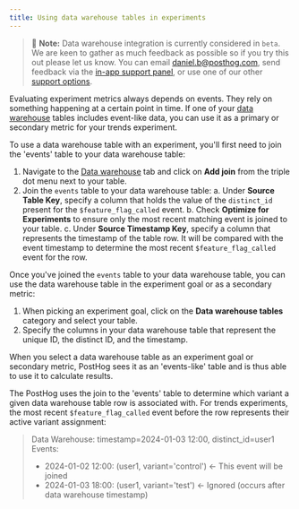 ```yaml
---
title: Using data warehouse tables in experiments
---
```


> 🚧 **Note:** Data warehouse integration is currently considered in `beta`. We are keen to gather as much feedback as possible so if you try this out please let us know. You can email [daniel.b@posthog.com](mailto:daniel.@posthog.com), send feedback via the [in-app support panel](https://us.posthog.com#panel=support%3Afeedback%3Aexperiments%3Alow), or use one of our other [support options](/docs/support-options).

Evaluating experiment metrics always depends on events. They rely on something happening at a certain point in time. If one of your [data warehouse](/docs/data-warehouse) tables includes event-like data, you can use it as a primary or secondary metric for your trends experiment.

To use a data warehouse table with an experiment, you'll first need to join the 'events' table to your data warehouse table:

1. Navigate to the [Data warehouse](https://us.posthog.com/data-warehouse) tab and click on **Add join** from the triple dot menu next to your table.
2. Join the `events` table to your data warehouse table:
    a. Under **Source Table Key**, specify a column that holds the value of the `distinct_id` present for the `$feature_flag_called` event.
    b. Check **Optimize for Experiments** to ensure only the most recent matching event is joined to your table.
    c. Under **Source Timestamp Key**, specify a column that represents the timestamp of the table row. It will be compared with the event timestamp to determine the most recent `$feature_flag_called` event for the row.

<ProductScreenshot
  imageLight = "https://res.cloudinary.com/dmukukwp6/image/upload/add_join_light_fc0e4cab91.png"
  imageDark = "https://res.cloudinary.com/dmukukwp6/image/upload/add_join_dark_cb350f80ef.png"
  classes="rounded"
  alt="Screenshot of the triple dot menu to add a join"
/>

<ProductScreenshot
  imageLight = "https://res.cloudinary.com/dmukukwp6/image/upload/join_events_light_d3feed92bd.png"
  imageDark = "https://res.cloudinary.com/dmukukwp6/image/upload/join_events_dark_19308b52e9.png"
  classes="rounded"
  alt="Screenshot of the form to join the events table"
/>

Once you've joined the `events` table to your data warehouse table, you can use the data warehouse table in the experiment goal or as a secondary metric:

1. When picking an experiment goal, click on the **Data warehouse tables** category and select your table.
2. Specify the columns in your data warehouse table that represent the unique ID, the distinct ID, and the timestamp.

<ProductScreenshot
  imageLight = "https://res.cloudinary.com/dmukukwp6/image/upload/experiment_goal_light_c767c4f794.png"
  imageDark = "https://res.cloudinary.com/dmukukwp6/image/upload/experiment_goal_dark_7eedc50ffe.png"
  classes="rounded"
  alt="Screenshot of the form to assign a data warehouse table to an experiment goal"
/>

When you select a data warehouse table as an experiment goal or secondary metric, PostHog sees it as an 'events-like' table and is thus able to use it to calculate results.

<ProductScreenshot
  imageLight = "https://res.cloudinary.com/dmukukwp6/image/upload/experiment_results_light_ccc5eb3f68.png"
  imageDark = "https://res.cloudinary.com/dmukukwp6/image/upload/experiment_results_dark_38717c2c51.png"
  classes="rounded"
  alt="Screenshot of the experiment results"
/>

The PostHog uses the join to the 'events' table to determine which variant a given data warehouse table row is associated with. For trends experiments, the most recent `$feature_flag_called` event before the row represents their active variant assignment:

> Data Warehouse: timestamp=2024-01-03 12:00, distinct_id=user1
> Events:
> - 2024-01-02 12:00: (user1, variant='control')   <- This event will be joined
> - 2024-01-03 18:00: (user1, variant='test')      <- Ignored (occurs after data warehouse timestamp)
